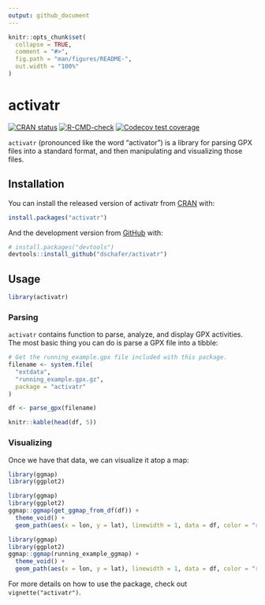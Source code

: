 ```yaml
---
output: github_document
---
```


<!-- README.md is generated from README.Rmd. Please edit that file -->

```r
knitr::opts_chunk$set(
  collapse = TRUE,
  comment = "#>",
  fig.path = "man/figures/README-",
  out.width = "100%"
)
```

# activatr

<!-- badges: start -->
[![CRAN status](https://www.r-pkg.org/badges/version/activatr)](https://cran.r-project.org/package=activatr)
[![R-CMD-check](https://github.com/dschafer/activatr/workflows/R-CMD-check/badge.svg)](https://github.com/dschafer/activatr/actions)
[![Codecov test coverage](https://codecov.io/gh/dschafer/activatr/branch/master/graph/badge.svg)](https://app.codecov.io/gh/dschafer/activatr?branch=master)
<!-- badges: end -->

`activatr` (pronounced like the word "activator") is a library for parsing GPX files into a standard format, and then manipulating and visualizing those files.

## Installation

You can install the released version of activatr from [CRAN](https://CRAN.R-project.org) with:

```r
install.packages("activatr")
```

And the development version from [GitHub](https://github.com/) with:

```r
# install.packages("devtools")
devtools::install_github("dschafer/activatr")
```

## Usage

```r
library(activatr)
```

### Parsing

`activatr` contains function to parse, analyze, and display GPX activities. The most basic thing you can do is parse a GPX file into a tibble:

```r
# Get the running_example.gpx file included with this package.
filename <- system.file(
  "extdata",
  "running_example.gpx.gz",
  package = "activatr"
)

df <- parse_gpx(filename)
```

```r
knitr::kable(head(df, 5))
```

### Visualizing

Once we have that data, we can visualize it atop a map:

```r
library(ggmap)
library(ggplot2)
```

```r
library(ggmap)
library(ggplot2)
ggmap::ggmap(get_ggmap_from_df(df)) +
  theme_void() +
  geom_path(aes(x = lon, y = lat), linewidth = 1, data = df, color = "red")
```

```r
library(ggmap)
library(ggplot2)
ggmap::ggmap(running_example_ggmap) +
  theme_void() +
  geom_path(aes(x = lon, y = lat), linewidth = 1, data = df, color = "red")
```

For more details on how to use the package, check out `vignette("activatr")`.
